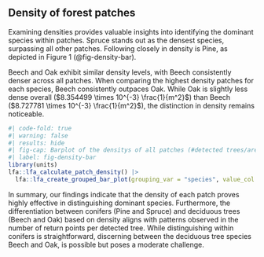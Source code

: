 ## Density of forest patches
Examining densities provides valuable insights into identifying the dominant species within patches. Spruce stands out as the densest species, surpassing all other patches. Following closely in density is Pine, as depicted in Figure 1 (@fig-density-bar).

Beech and Oak exhibit similar density levels, with Beech consistently denser across all patches. When comparing the highest density patches for each species, Beech consistently outpaces Oak. While Oak is slightly less dense overall ($8.354499 \times 10^{-3} \frac{1}{m^2}$) than Beech ($8.727781 \times 10^{-3} \frac{1}{m^2}$), the distinction in density remains noticeable.


```r
#| code-fold: true
#| warning: false
#| results: hide
#| fig-cap: Barplot of the densitys of all patches (#detected trees/area of patch). Colorized by the dominant tree species of each patch.
#| label: fig-density-bar
library(units)
lfa::lfa_calculate_patch_density() |>
  lfa::lfa_create_grouped_bar_plot(grouping_var = "species", value_col = "density", label_col = "name")
```
In summary, our findings indicate that the density of each patch proves highly effective in distinguishing dominant species. Furthermore, the differentiation between conifers (Pine and Spruce) and deciduous trees (Beech and Oak) based on density aligns with patterns observed in the number of return points per detected tree. While distinguishing within conifers is straightforward, discerning between the deciduous tree species Beech and Oak, is possible but poses a moderate challenge.
